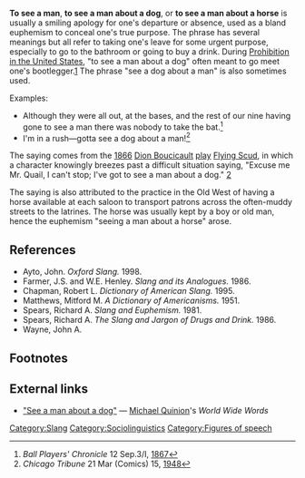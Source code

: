 '''To see a man''', '''to see a man about a dog''', or '''to see a man about a horse''' is usually a smiling apology for one's departure or absence, used as a bland euphemism to conceal one's true purpose. The phrase has several meanings but all refer to taking one's leave for some urgent purpose, especially to go to the bathroom or going to buy a drink. During [[Prohibition in the United States]], "to see a man about a dog" often meant to go meet one's bootlegger.[http://www.worldwidewords.org/qa/qa-see1.htm] The phrase "see a dog about a man" is also sometimes used.

Examples: 
* Although they were all out, at the bases, and the rest of our nine having gone to see a man there was nobody to take the bat.<ref>''Ball Players' Chronicle'' 12 Sep.3/I, [[1867]]</ref>
* I'm in a rush—gotta see a dog about a man!<ref>''Chicago Tribune'' 21 Mar (Comics) 15, [[1948]]</ref>

The saying comes from the [[1866]] [[Dion Boucicault]] [[play]] [[Flying Scud]], in which a character knowingly breezes past a difficult situation saying, "Excuse me Mr. Quail, I can't stop; I've got to see a man about a dog." [http://www.joe-ks.com/phrases/phrasesS.htm]

The saying is also attributed to the practice in the Old West of having a horse available at each saloon to transport patrons across the often-muddy streets to the latrines.  The horse was usually kept by a boy or old man, hence the euphemism "seeing a man about a horse" arose. {{citeneeded}}

==References==
* Ayto, John. ''Oxford Slang.'' 1998.
* Farmer, J.S. and W.E. Henley. ''Slang and its Analogues.'' 1986.
* Chapman, Robert L. ''Dictionary of American Slang.'' 1995.
* Matthews, Mitford M. ''A Dictionary of Americanisms.'' 1951.
* Spears, Richard A. ''Slang and Euphemism.'' 1981.
* Spears, Richard A. ''The Slang and Jargon of Drugs and Drink.'' 1986.
* Wayne, John A.

==Footnotes==
<references/>

==External links==
* [http://www.worldwidewords.org/qa/qa-see1.htm "See a man about a dog"] — [[Michael Quinion]]'s ''World Wide Words''


[[Category:Slang]]
[[Category:Sociolinguistics]]
[[Category:Figures of speech]]